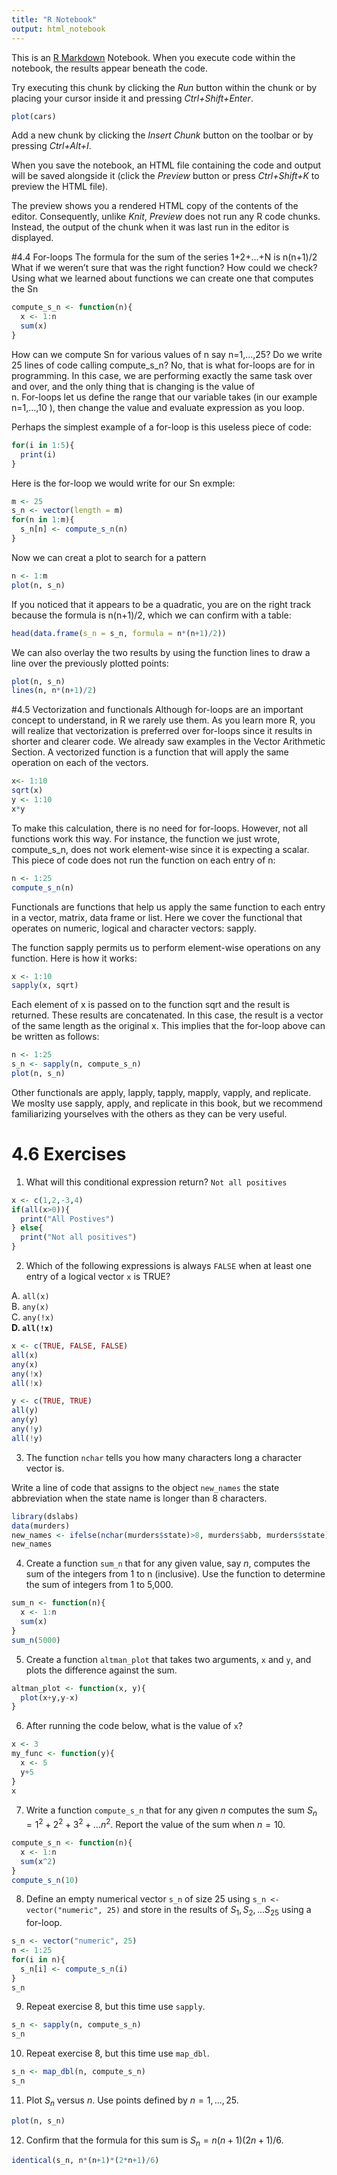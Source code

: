 ```yaml
---
title: "R Notebook"
output: html_notebook
---
```


This is an [R Markdown](http://rmarkdown.rstudio.com) Notebook. When you execute code within the notebook, the results appear beneath the code. 

Try executing this chunk by clicking the *Run* button within the chunk or by placing your cursor inside it and pressing *Ctrl+Shift+Enter*. 

```r
plot(cars)
```

Add a new chunk by clicking the *Insert Chunk* button on the toolbar or by pressing *Ctrl+Alt+I*.

When you save the notebook, an HTML file containing the code and output will be saved alongside it (click the *Preview* button or press *Ctrl+Shift+K* to preview the HTML file).

The preview shows you a rendered HTML copy of the contents of the editor. Consequently, unlike *Knit*, *Preview* does not run any R code chunks. Instead, the output of the chunk when it was last run in the editor is displayed.

#4.4 For-loops
The formula for the sum of the series  1+2+...+N is n(n+1)/2  What if we weren’t sure that was the right function? How could we check? Using what we learned about functions we can create one that computes the Sn
```r
compute_s_n <- function(n){
  x <- 1:n
  sum(x)
}
```
How can we compute  Sn for various values of  n say  n=1,…,25? Do we write 25 lines of code calling compute_s_n? No, that is what for-loops are for in programming. In this case, we are performing exactly the same task over and over, and the only thing that is changing is the value of  
n. For-loops let us define the range that our variable takes (in our example  n=1,…,10 ), then change the value and evaluate expression as you loop.

Perhaps the simplest example of a for-loop is this useless piece of code:
```r
for(i in 1:5){
  print(i)
}
```
Here is the for-loop we would write for our Sn exmple:
```r
m <- 25
s_n <- vector(length = m)
for(n in 1:m){
  s_n[n] <- compute_s_n(n)
}
```
Now we can creat a plot to search for a pattern
```r
n <- 1:m
plot(n, s_n)
```
If you noticed that it appears to be a quadratic, you are on the right track because the formula is n(n+1)/2, which we can confirm with a table:
```r
head(data.frame(s_n = s_n, formula = n*(n+1)/2))
```

We can also overlay the two results by using the function lines to draw a line over the previously plotted points:
```r
plot(n, s_n)
lines(n, n*(n+1)/2)
```

#4.5 Vectorization and functionals
Although for-loops are an important concept to understand, in R we rarely use them. As you learn more R, you will realize that vectorization is preferred over for-loops since it results in shorter and clearer code. We already saw examples in the Vector Arithmetic Section. A vectorized function is a function that will apply the same operation on each of the vectors.
```r
x<- 1:10
sqrt(x)
y <- 1:10
x*y
```
To make this calculation, there is no need for for-loops. However, not all functions work this way. For instance, the function we just wrote, compute_s_n, does not work element-wise since it is expecting a scalar. This piece of code does not run the function on each entry of n:
```r
n <- 1:25
compute_s_n(n)
```
Functionals are functions that help us apply the same function to each entry in a vector, matrix, data frame or list. Here we cover the functional that operates on numeric, logical and character vectors: sapply.

The function sapply permits us to perform element-wise operations on any function. Here is how it works:
```r
x <- 1:10
sapply(x, sqrt)
```
Each element of x is passed on to the function sqrt and the result is returned. These results are concatenated. In this case, the result is a vector of the same length as the original x. This implies that the for-loop above can be written as follows:
```r
n <- 1:25
s_n <- sapply(n, compute_s_n)
plot(n, s_n)
```
Other functionals are apply, lapply, tapply, mapply, vapply, and replicate. We moslty use sapply, apply, and replicate in this book, but we recommend familiarizing yourselves with the others as they can be very useful.

# 4.6 Exercises

1. What will this conditional expression return? `Not all positives`
```r
x <- c(1,2,-3,4)
if(all(x>0)){
  print("All Postives")
} else{
  print("Not all positives")
}
```

2. Which of the following expressions is always `FALSE` when at least one entry of a logical vector `x` is TRUE?

A. `all(x)`  
B. `any(x)`    
C. `any(!x)`    
**D. `all(!x)`**  

```r
x <- c(TRUE, FALSE, FALSE)
all(x)
any(x)
any(!x)
all(!x)
```
```r
y <- c(TRUE, TRUE)
all(y)
any(y)
any(!y)
all(!y)
```

3. The function `nchar` tells you how many characters long a character vector is.  

  Write a line of code that assigns to the object `new_names` the state abbreviation when the state name is longer than 8 characters.
```r
library(dslabs)
data(murders)
new_names <- ifelse(nchar(murders$state)>8, murders$abb, murders$state)
new_names
```
  
4. Create a function `sum_n` that for any given value, say $n$, computes the sum of the integers from 1 to n (inclusive). Use the function to determine the sum of integers from 1 to 5,000.
```r
sum_n <- function(n){
  x <- 1:n
  sum(x)
}
sum_n(5000)
```

5. Create a function `altman_plot` that takes two arguments, `x` and `y`, and plots the difference against the sum.
```r
altman_plot <- function(x, y){
  plot(x+y,y-x)
}
```

6. After running the code below, what is the value of `x`?
```r
x <- 3
my_func <- function(y){
  x <- 5
  y+5
}
x
```

7. Write a function `compute_s_n` that for any given $n$ computes the sum $S_n = 1^2 + 2^2 + 3^2 + ...n^2$. Report the value of the sum when $n = 10$.
```r
compute_s_n <- function(n){
  x <- 1:n
  sum(x^2)
}
compute_s_n(10)
```

8. Define an empty numerical vector `s_n` of size 25 using `s_n <- vector("numeric", 25)` and store in the results of $S_1,S_2,...S_25$ using a for-loop.
```r
s_n <- vector("numeric", 25)
n <- 1:25
for(i in n){
  s_n[i] <- compute_s_n(i)
}
s_n
```
9. Repeat exercise 8, but this time use `sapply`.
```r
s_n <- sapply(n, compute_s_n)
s_n
```

10. Repeat exercise 8, but this time use `map_dbl`.
```r
s_n <- map_dbl(n, compute_s_n)
s_n
```

11. Plot $S_n$ versus $n$. Use points defined by $n = 1,...,25$.
```r
plot(n, s_n)
```

12. Confirm that the formula for this sum is $S_n = n(n + 1)(2n + 1)/6$.
```r
identical(s_n, n*(n+1)*(2*n+1)/6)
```
